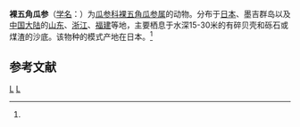 {{Speciesbox
| genus = Acolochirus
| species = inornatus
| authority = (Marenzeller, 1881)<ref name='id12682'>{{cite web| url =http://www.bioinfo.cn/db05/BjdwSpecies.php?action=view&id=12682| title =裸五角瓜参| work =《中国动物物种编目数据库》| publisher =中国科学院微生物研究所| author =中国科学院动物研究所| accessdate =2009-04-28| deadurl =yes| archiveurl =https://web.archive.org/web/20160305042151/http://www.bioinfo.cn/db05/BjdwSpecies.php?action=view&id=12682| archivedate =2016-03-05| df =}}</ref>
}}

'''裸五角瓜参'''（[[学名|学名]]：{{lang|la|''Acolochirus inornatus''}}）为[[瓜参科|瓜参科]][[裸五角瓜参属|裸五角瓜参属]]的动物。分布于[[日本|日本]]、墨吉群岛以及[[中国大陆|中国大陆]]的[[山东|山东]]、[[浙江|浙江]]、[[福建|福建]]等地，主要栖息于水深15-30米的有碎贝壳和砾石或煤渣的沙底。该物种的模式产地在日本。<ref name='id12682'/>

== 参考文献 ==
{{reflist}}

{{taxonbar}}

[[Category:1881年描述的动物|L]]
[[Category:裸五角瓜参属|L]]


{{海参小作品}}